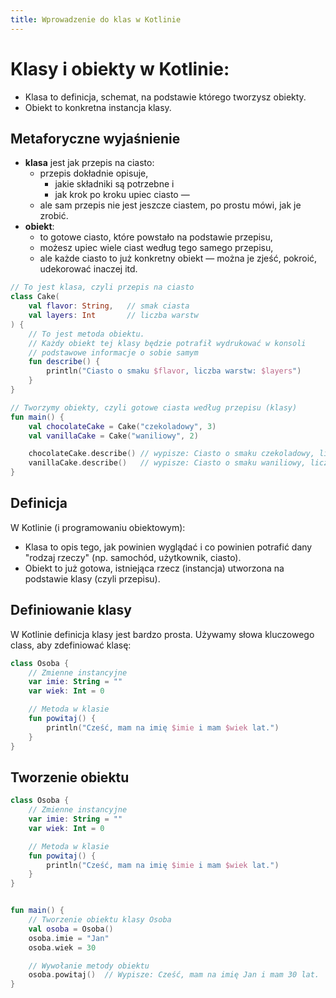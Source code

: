 ```yaml
---
title: Wprowadzenie do klas w Kotlinie
---
```

# Klasy i obiekty w Kotlinie:
- Klasa to definicja, schemat, na podstawie którego tworzysz obiekty.
- Obiekt to konkretna instancja klasy.

## Metaforyczne wyjaśnienie
- **klasa** jest jak przepis na ciasto:
    - przepis dokładnie opisuje,
        - jakie składniki są potrzebne i
        - jak krok po kroku upiec ciasto —
    - ale sam przepis nie jest jeszcze ciastem, po prostu mówi, jak je zrobić.
- **obiekt**:
    - to gotowe ciasto, które powstało na podstawie przepisu,
    - możesz upiec wiele ciast według tego samego przepisu,
    - ale każde ciasto to już konkretny obiekt — można je zjeść, pokroić, udekorować inaczej itd.

```kotlin
// To jest klasa, czyli przepis na ciasto
class Cake(
    val flavor: String,   // smak ciasta
    val layers: Int       // liczba warstw
) {
    // To jest metoda obiektu.
    // Każdy obiekt tej klasy będzie potrafił wydrukować w konsoli
    // podstawowe informacje o sobie samym
    fun describe() {
        println("Ciasto o smaku $flavor, liczba warstw: $layers")
    }
}

// Tworzymy obiekty, czyli gotowe ciasta według przepisu (klasy)
fun main() {
    val chocolateCake = Cake("czekoladowy", 3)
    val vanillaCake = Cake("waniliowy", 2)

    chocolateCake.describe() // wypisze: Ciasto o smaku czekoladowy, liczba warstw: 3
    vanillaCake.describe()   // wypisze: Ciasto o smaku waniliowy, liczba warstw: 2
}
```



## Definicja
W Kotlinie (i programowaniu obiektowym):
- Klasa to opis tego, jak powinien wyglądać i co powinien potrafić dany "rodzaj rzeczy" (np. samochód, użytkownik, ciasto).
- Obiekt to już gotowa, istniejąca rzecz (instancja) utworzona na podstawie klasy (czyli przepisu).

## Definiowanie klasy
W Kotlinie definicja klasy jest bardzo prosta. Używamy słowa kluczowego class, aby zdefiniować klasę:
```kotlin
class Osoba {
    // Zmienne instancyjne
    var imie: String = ""
    var wiek: Int = 0

    // Metoda w klasie
    fun powitaj() {
        println("Cześć, mam na imię $imie i mam $wiek lat.")
    }
}
```
## Tworzenie obiektu
```kotlin
class Osoba {
    // Zmienne instancyjne
    var imie: String = ""
    var wiek: Int = 0

    // Metoda w klasie
    fun powitaj() {
        println("Cześć, mam na imię $imie i mam $wiek lat.")
    }
}


fun main() {
    // Tworzenie obiektu klasy Osoba
    val osoba = Osoba()
    osoba.imie = "Jan"
    osoba.wiek = 30

    // Wywołanie metody obiektu
    osoba.powitaj()  // Wypisze: Cześć, mam na imię Jan i mam 30 lat.
}
```








